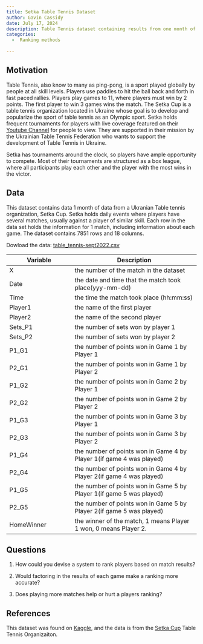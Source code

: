 ```yaml
---
title: Setka Table Tennis Dataset
author: Gavin Cassidy
date: July 17, 2024
description: Table Tennis dataset containing results from one month of competition (Sept 2022) from the Setka Cup Table Tennis organization
categories:
  -  Ranking methods
  
---
```


## Motivation

Table Tennis, also know to many as ping-pong, is a sport played globally by people at all skill levels. Players use paddles to hit the ball back and forth in fast paced rallies. Players play games to 11, where players must win by 2 points. The first player to win 3 games wins the match. The Setka Cup is a table tennis organization located in Ukraine whose goal is to develop and popularize the sport of table tennis as an Olympic sport. Setka holds frequent tournaments for players with live coverage featured on their [Youtube Channel](https://www.youtube.com/@setkacuplive) for people to view. They are supported in their mission by the Ukrainian Table Tennis Federation who wants to support the development of Table Tennis in Ukraine.

Setka has tournaments around the clock, so players have ample opportunity to compete. Most of their tournaments are structured as a box league, where all participants play each other and the player with the most wins in the victor.

## Data

This dataset contains data 1 month of data from a Ukranian Table tennis organization, Setka Cup. Setka holds daily events where players have several matches, usually against a player of similar skill. Each row in the data set holds the information for 1 match, including information about each game. The dataset contains 7851 rows and 18 columns.

Dowload the data: [table_tennis-sept2022.csv](../data/table_tennis-sept2022.csv)

| Variable   | Description                                                          |
|-------------------------|-----------------------------------------------|
| X          | the number of the match in the dataset                               |
| Date       | the date and time that the match took place(yyy-mm-dd)               |
| Time       | the time the match took place (hh:mm:ss)                             |
| Player1    | the name of the first player                                         |
| Player2    | the name of the second player                                        |
| Sets_P1    | the number of sets won by player 1                                   |
| Sets_P2    | the number of sets won by player 2                                   |
| P1_G1      | the number of points won in Game 1 by Player 1                       |
| P2_G1      | the number of points won in Game 1 by Player 2                       |
| P1_G2      | the number of points won in Game 2 by Player 1                       |
| P2_G2      | the number of points won in Game 2 by Player 2                       |
| P1_G3      | the number of points won in Game 3 by Player 1                       |
| P2_G3      | the number of points won in Game 3 by Player 2                       |
| P1_G4      | the number of points won in Game 4 by Player 1(if game 4 was played) |
| P2_G4      | the number of points won in Game 4 by Player 2(if game 4 was played) |
| P1_G5      | the number of points won in Game 5 by Player 1(if game 5 was played) |
| P2_G5      | the number of points won in Game 5 by Player 2(if game 5 was played) |
| HomeWinner | the winner of the match, 1 means Player 1 won, 0 means Player 2.     |

## Questions

1. How could you devise a system to rank players based on match results?

2. Would factoring in the results of each game make a ranking more accurate?

3. Does playing more matches help or hurt a players ranking?


## References

This dataset was found on [Kaggle](https://www.kaggle.com/datasets/medaxone/one-month-table-tennis-dataset), and the data is from the [Setka Cup](https://tabletennis.setkacup.com/en/) Table Tennis Organizaiton.




